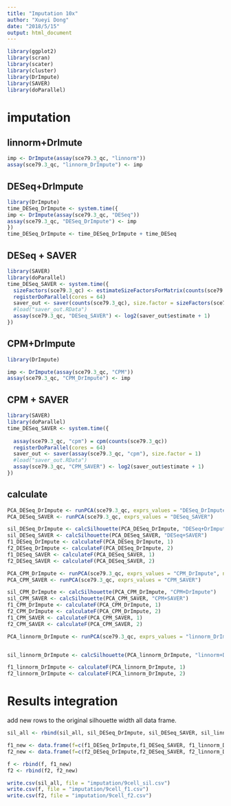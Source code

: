 ```yaml
---
title: "Imputation 10x"
author: "Xueyi Dong"
date: "2018/5/15"
output: html_document
---
```


```r
library(ggplot2)
library(scran)
library(scater)
library(cluster)
library(DrImpute)
library(SAVER)
library(doParallel)
```

# imputation

## linnorm+DrImute
```r
imp <- DrImpute(assay(sce79.3_qc, "linnorm"))
assay(sce79.3_qc, "linnorm_DrImpute") <- imp
```

## DESeq+DrImpute

```r
library(DrImpute)
time_DESeq_DrImpute <- system.time({
imp <- DrImpute(assay(sce79.3_qc, "DESeq"))
assay(sce79.3_qc, "DESeq_DrImpute") <- imp
})
time_DESeq_DrImpute <- time_DESeq_DrImpute + time_DESeq
```

## DESeq + SAVER

```r
library(SAVER)
library(doParallel)
time_DESeq_SAVER <- system.time({
  sizeFactors(sce79.3_qc) <- estimateSizeFactorsForMatrix(counts(sce79.3_qc))
  registerDoParallel(cores = 64)
  saver_out <- saver(counts(sce79.3_qc), size.factor = sizeFactors(sce79.3_qc))
  #load("saver_out.RData")
  assay(sce79.3_qc, "DESeq_SAVER") <- log2(saver_out$estimate + 1)
})
```

## CPM+DrImpute

```r
library(DrImpute)

imp <- DrImpute(assay(sce79.3_qc, "CPM"))
assay(sce79.3_qc, "CPM_DrImpute") <- imp

```

## CPM + SAVER

```r
library(SAVER)
library(doParallel)
time_DESeq_SAVER <- system.time({
  
  assay(sce79.3_qc, "cpm") = cpm(counts(sce79.3_qc))
  registerDoParallel(cores = 64)
  saver_out <- saver(assay(sce79.3_qc, "cpm"), size.factor = 1)
  #load("saver_out.RData")
  assay(sce79.3_qc, "CPM_SAVER") <- log2(saver_out$estimate + 1)
})
```

## calculate

```r
PCA_DESeq_DrImpute <- runPCA(sce79.3_qc, exprs_values = "DESeq_DrImpute", ncomponents = 2)
PCA_DESeq_SAVER <- runPCA(sce79.3_qc, exprs_values = "DESeq_SAVER")

sil_DESeq_DrImpute <- calcSilhouette(PCA_DESeq_DrImpute, "DESeq+DrImpute")
sil_DESeq_SAVER <- calcSilhouette(PCA_DESeq_SAVER, "DESeq+SAVER")
f1_DESeq_DrImpute <- calculateF(PCA_DESeq_DrImpute, 1)
f2_DESeq_DrImpute <- calculateF(PCA_DESeq_DrImpute, 2)
f1_DESeq_SAVER <- calculateF(PCA_DESeq_SAVER, 1)
f2_DESeq_SAVER <- calculateF(PCA_DESeq_SAVER, 2)
```


```r
PCA_CPM_DrImpute <- runPCA(sce79.3_qc, exprs_values = "CPM_DrImpute", ncomponents = 2)
PCA_CPM_SAVER <- runPCA(sce79.3_qc, exprs_values = "CPM_SAVER")

sil_CPM_DrImpute <- calcSilhouette(PCA_CPM_DrImpute, "CPM+DrImpute")
sil_CPM_SAVER <- calcSilhouette(PCA_CPM_SAVER, "CPM+SAVER")
f1_CPM_DrImpute <- calculateF(PCA_CPM_DrImpute, 1)
f2_CPM_DrImpute <- calculateF(PCA_CPM_DrImpute, 2)
f1_CPM_SAVER <- calculateF(PCA_CPM_SAVER, 1)
f2_CPM_SAVER <- calculateF(PCA_CPM_SAVER, 2)
```

```r
PCA_linnorm_DrImpute <- runPCA(sce79.3_qc, exprs_values = "linnorm_DrImpute", ncomponents = 2)


sil_linnorm_DrImpute <- calcSilhouette(PCA_linnorm_DrImpute, "linnorm+DrImpute")

f1_linnorm_DrImpute <- calculateF(PCA_linnorm_DrImpute, 1)
f2_linnorm_DrImpute <- calculateF(PCA_linnorm_DrImpute, 2)

```


# Results integration

add new rows to the original silhouette width all data frame.

```r
sil_all <- rbind(sil_all, sil_DESeq_DrImpute, sil_DESeq_SAVER, sil_linnorm_DrImpute, sil_CPM_DrImpute, sil_CPM_SAVER)

f1_new <- data.frame(f=c(f1_DESeq_DrImpute,f1_DESeq_SAVER, f1_linnorm_DrImpute, f1_CPM_DrImpute, f1_CPM_SAVER), method=c("DESeq+DrImpute", "DESeq+SAVER", "Linnorm+DrImpute", "CPM+DrImpute", "CPM+SAVER"))
f2_new <- data.frame(f=c(f2_DESeq_DrImpute,f2_DESeq_SAVER, f2_linnorm_DrImpute, f2_CPM_DrImpute, f2_CPM_SAVER), method=c("DESeq+DrImpute", "DESeq+SAVER", "Linnorm+DrImpute", "CPM+DrImpute", "CPM+SAVER"))

f <- rbind(f, f1_new)
f2 <- rbind(f2, f2_new)
```

```r
write.csv(sil_all, file = "imputation/9cell_sil.csv")
write.csv(f, file = "imputation/9cell_f1.csv")
write.csv(f2, file = "imputation/9cell_f2.csv")
```